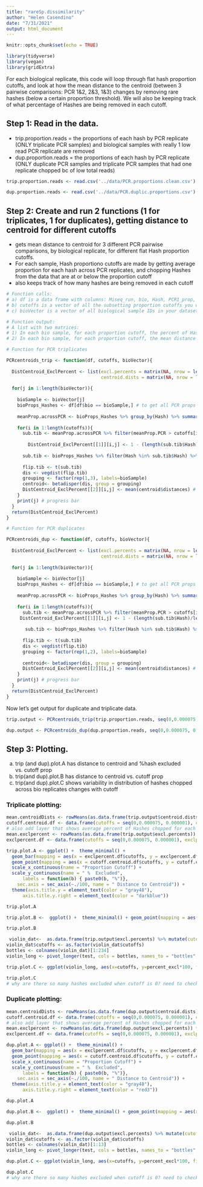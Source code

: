 ```yaml
---
title: "rareSp.dissimilarity"
author: "Helen Casendino"
date: "7/31/2021"
output: html_document
---
```

  
```r
knitr::opts_chunk$set(echo = TRUE)
```
```r
library(tidyverse)
library(vegan)
library(gridExtra)
```


For each biological replicate, this code will loop through flat hash proportion cutoffs, and look at how the mean distance to the centroid (between 3 pairwise comparisons: PCR 1&2, 2&3, 1&3) changes by removing rare hashes (below a certain proportion threshold). We will also be keeping track of what percentage of Hashes are being removed in each cutoff. 

## Step 1: Read in the data. 

 - trip.proportion.reads = the proportions of each hash by PCR replicate (ONLY triplicate PCR samples) and biological samples with really 1 low read PCR replicate are removed
 - dup.proportion.reads = the proportions of each hash by PCR replicate (ONLY duplicate PCR samples and triplicate PCR samples that had one replicate chopped bc of low total reads)

```r
trip.proportion.reads <- read.csv('../data/PCR.proportions.clean.csv')

dup.proportion.reads <- read.csv('../data/PCR.duplic.proportions.csv')
```


## Step 2: Create and run 2 functions (1 for triplicates, 1 for duplicates), getting distance to centroid for different cutoffs

 - gets mean distance to centroid for 3 different PCR pairwise comparisons, by biological replicate, for different flat Hash proportion cutoffs.
 - For each sample, Hash proportiono cutoffs are made by getting average proportion for each hash across PCR replicates, and chopping Hashes from the data that are at or below the proportion cutoff
 - also keeps track of how many hashes are being removed in each cutoff

```r
# Function calls: 
# a) df is a data frame with columns: Miseq_run, bio, Hash, PCR1_prop, PCR2_prop (and PCR3_prop for triplicates)
# b) cutoffs is a vector of all the subsetting proportion cutoffs you want. A vector of (0.01) means you'll get the PCR centroid for when all Hashes with mean proportions at or below 0.01 will be chopped
# c) bioVector is a vector of all biological sample IDs in your dataset.

# Function output: 
# A list with two matrices: 
# 1) In each bio sample, for each proportion cutoff, the percent of Hashes removed (rows = cutoffs, cols = bio sample)
# 2) In each bio sample, for each proportion cutoff, the mean distance to the centroid for 3 pairwise PCR comparisons (rows = cutoffs, cols = bio sample)

# Function for PCR triplicates 

PCRcentroids_trip <- function(df, cutoffs, bioVector){
  
  DistCentroid_ExclPercent <- list(excl.percents = matrix(NA, nrow = length(cutoffs), ncol = length(bioVector)),
                                   centroid.dists = matrix(NA, nrow = length(cutoffs), ncol = length(bioVector)))
  
  for(j in 1:length(bioVector)){
    
    bioSample <- bioVector[j]
    bioProps_Hashes <- df[df$bio == bioSample,] # to get all PCR props from that one sample
    
    meanProp.acrossPCR <- bioProps_Hashes %>% group_by(Hash) %>% summarise(meanProp.PCR = mean(c(PCR1_prop, PCR2_prop,PCR3_prop))) %>% arrange(desc(meanProp.PCR)) # to get rarity order
    
    for(i in 1:length(cutoffs)){
      sub.tib <- meanProp.acrossPCR %>% filter(meanProp.PCR > cutoffs[i]) # chop hashes below proportion cutoff
     
        DistCentroid_ExclPercent[[1]][i,j] <- 1 - (length(sub.tib$Hash)/length(bioProps_Hashes$Hash)) #for each cutoff in each bio rep, keeps track of what percent of Hashes were removed with cutoff in exclusion percent matrix
      
      sub.tib <- bioProps_Hashes %>% filter(Hash %in% sub.tib$Hash) %>% select(!c(Hash, bio,Miseq_run)) # all PCR props corresponding to remaining hashes
  
      flip.tib <- t(sub.tib)
      dis <- vegdist(flip.tib)
      grouping <- factor(rep(1,3), labels=bioSample)
      centroid<- betadisper(dis, group = grouping)
      DistCentroid_ExclPercent[[2]][i,j] <- mean(centroid$distances) # put into centroid distances matrix
    }
    print(j) # progress bar
  }
  return(DistCentroid_ExclPercent)
}

# Function for PCR duplicates 

PCRcentroids_dup <- function(df, cutoffs, bioVector){
  
  DistCentroid_ExclPercent <- list(excl.percents = matrix(NA, nrow = length(cutoffs), ncol = length(bioVector)),
                                   centroid.dists = matrix(NA, nrow = length(cutoffs), ncol = length(bioVector)))
  
  for(j in 1:length(bioVector)){
    
    bioSample <- bioVector[j]
    bioProps_Hashes <- df[df$bio == bioSample,] # to get all PCR props from that one sample
    
    meanProp.acrossPCR <- bioProps_Hashes %>% group_by(Hash) %>% summarise(meanProp.PCR = mean(c(PCR1_prop, PCR2_prop))) %>% arrange(desc(meanProp.PCR)) # to get rarity order
    
    for(i in 1:length(cutoffs)){
      sub.tib <- meanProp.acrossPCR %>% filter(meanProp.PCR > cutoffs[i]) # chop hashes below proportion cutoff
     DistCentroid_ExclPercent[[1]][i,j] <- 1 - (length(sub.tib$Hash)/length(bioProps_Hashes$Hash)) #for each cutoff in each bio rep, keeps track of what percent of Hashes were removed with cutoff in exclusion percent matrix
   
       sub.tib <- bioProps_Hashes %>% filter(Hash %in% sub.tib$Hash) %>% select(!c(Hash, bio,Miseq_run))
      
      flip.tib <- t(sub.tib)
      dis <- vegdist(flip.tib)
      grouping <- factor(rep(1,2), labels=bioSample)
      
      centroid<- betadisper(dis, group = grouping)
      DistCentroid_ExclPercent[[2]][i,j] <- mean(centroid$distances) # put into centroid distances matrix
    }
    print(j) # progress bar
  }
  return(DistCentroid_ExclPercent)
}
```

Now let's get output for duplicate and triplicate data. 

```r
trip.output <- PCRcentroids_trip(trip.proportion.reads, seq(0,0.000075, 0.000001),unique(trip.proportion.reads$bio))

dup.output <- PCRcentroids_dup(dup.proportion.reads, seq(0,0.000075, 0.000001),unique(dup.proportion.reads$bio))
```


## Step 3: Plotting.

  a) trip (and dup).plot.A has distance to centroid and %hash excluded vs. cutoff prop
  b) trip(and dup).plot.B has distance to centroid vs. cutoff prop
  c) trip(and dup).plot.C shows variability in distribution of hashes chopped across bio replicates changes with cutoff 

### Triplicate plotting: 

```r
mean.centroidDists <- rowMeans(as.data.frame(trip.output$centroid.dists)) # average distances to centroid of PCR reps for all exclusion proportion values across biological replicates
cutoff.centroid.df <- data.frame(cutoffs = seq(0,0.000075, 0.000001), cent.distance = mean.centroidDists) # combines with cutoffs
# also add layer that shows average percent of Hashes chopped for each cutoff
mean.exclpercent <- rowMeans(as.data.frame(trip.output$excl.percents)) *100 #percents, not proportions
exclpercent.df <- data.frame(cutoffs = seq(0,0.000075, 0.000001), exclperc = mean.exclpercent)
```

```r
trip.plot.A <- ggplot() +  theme_minimal() + 
  geom_bar(mapping = aes(x = exclpercent.df$cutoffs, y = exclpercent.df$exclperc), stat = "identity", fill = "gainsboro") +
  geom_point(mapping = aes(x = cutoff.centroid.df$cutoffs, y = cutoff.centroid.df$cent.distance*100), size = .5, color = "darkblue") +
  scale_x_continuous(name = "Proportion Cutoff") +
  scale_y_continuous(name = " %  Excluded",
      labels = function(b) { paste0(b, "%")}, 
    sec.axis = sec_axis(~./100, name = " Distance to Centroid")) + 
  theme(axis.title.y = element_text(color = "gray48"),
      axis.title.y.right = element_text(color = "darkblue"))

trip.plot.A
```

```r
trip.plot.B <-  ggplot() +  theme_minimal() + geom_point(mapping = aes(x = cutoff.centroid.df$cutoffs, y = cutoff.centroid.df$cent.distance), size = .5, color = "darkblue") + theme(legend.position = "none") + theme(axis.title.y = element_text(color = "darkblue")) + scale_y_continuous(name = " Distance to Centroid") + xlab("Proportion Cutoff") 

trip.plot.B 
```

```r
 violin_dat<-  as.data.frame(trip.output$excl.percents) %>% mutate(cutoffs = seq(0,0.000075, 0.000001)) 
violin_dat$cutoffs <- as.factor(violin_dat$cutoffs)
bottles <- colnames(violin_dat)[1:234]
violin_long <- pivot_longer(test, cols = bottles, names_to = "bottles", values_to = "percent_excl" )

trip.plot.C <- ggplot(violin_long, aes(x=cutoffs, y=percent_excl*100, fill = cutoffs)) + scale_x_discrete(limits=c("0", "1e-05", "2e-05", "3e-05" ,"4e-05" ,"5e-05", "6e-05" ,"7e-05")) + geom_violin() + labs(x="Proportion Cutoff", y = "% of Hashes Excluded") + scale_fill_brewer(palette="RdBu") + theme_minimal()

trip.plot.C
# why are there so many hashes excluded when cutoff is 0? need to check how violin plot is grouping

```


### Duplicate plotting: 

```r
mean.centroidDists <- rowMeans(as.data.frame(dup.output$centroid.dists)) # average distances to centroid of PCR reps for all exclusion proportion values across biological replicates
cutoff.centroid.df <- data.frame(cutoffs = seq(0,0.000075, 0.000001), cent.distance = mean.centroidDists) # combines with cutoffs
# also add layer that shows average percent of Hashes chopped for each cutoff
mean.exclpercent <- rowMeans(as.data.frame(dup.output$excl.percents)) *100 #percents, not proportions
exclpercent.df <- data.frame(cutoffs = seq(0,0.000075, 0.000001), exclperc = mean.exclpercent)
```

```r
dup.plot.A <- ggplot() +  theme_minimal() + 
  geom_bar(mapping = aes(x = exclpercent.df$cutoffs, y = exclpercent.df$exclperc), stat = "identity", fill = "gainsboro") +
  geom_point(mapping = aes(x = cutoff.centroid.df$cutoffs, y = cutoff.centroid.df$cent.distance*100), size = .5, color = "red3") +
  scale_x_continuous(name = "Proportion Cutoff") +
  scale_y_continuous(name = " %  Excluded",
      labels = function(b) { paste0(b, "%")}, 
    sec.axis = sec_axis(~./100, name = " Distance to Centroid")) + 
  theme(axis.title.y = element_text(color = "gray48"),
      axis.title.y.right = element_text(color = "red3"))

dup.plot.A
```

```r
dup.plot.B <-  ggplot() +  theme_minimal() + geom_point(mapping = aes(x = cutoff.centroid.df$cutoffs, y = cutoff.centroid.df$cent.distance), size = .5, color = "red3") + theme(legend.position = "none") + theme(axis.title.y = element_text(color = "red3")) + scale_y_continuous(name = " Distance to Centroid") + xlab("Proportion Cutoff") 

dup.plot.B 
```

```r
 violin_dat<-  as.data.frame(dup.output$excl.percents) %>% mutate(cutoffs = seq(0,0.000075, 0.000001)) 
violin_dat$cutoffs <- as.factor(violin_dat$cutoffs)
bottles <- colnames(violin_dat)[1:13]
violin_long <- pivot_longer(test, cols = bottles, names_to = "bottles", values_to = "percent_excl" )

dup.plot.C <- ggplot(violin_long, aes(x=cutoffs, y=percent_excl*100, fill = cutoffs)) + scale_x_discrete(limits=c("0", "1e-05", "2e-05", "3e-05" ,"4e-05" ,"5e-05", "6e-05" ,"7e-05")) + geom_violin() + labs(x="Proportion Cutoff", y = "% of Hashes Excluded") + scale_fill_brewer(palette="Paired") + theme_minimal()

dup.plot.C
# why are there so many hashes excluded when cutoff is 0? need to check how violin plot is grouping

```
